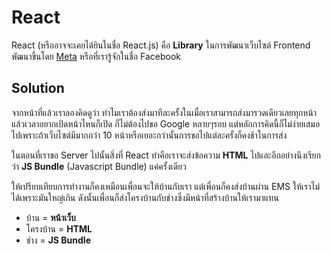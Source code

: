 # React

React (หรืออาจจะเคยได้ยินในชื่อ React.js) คือ **Library** ในการพัฒนาเว็บไซต์ Frontend พัฒนาขึ้นโดย
[Meta](https://en.wikipedia.org/wiki/Meta_Platforms) หรือที่เรารู้จักในชื่อ Facebook

## Solution

จากหน้าที่แล้วเราลองคิดดูว่า ทำไมเราต้องส่งมาทีละครั้งในเมื่อเราสามารถส่งมารวดเดียวเลยทุกหน้าแล้วเวลาอยากเปิดหน้าไหนก็เปิด ก็ไม่ต้องไปขอ Google หลายๆรอบ
แต่หลักการคิดนี้ก็ไม่ง่ายเสมอไปเพราะถ้าเว็บไซต์มีมากกว่า 10 หน้าหรือเยอะกว่านั้นการขอไปแต่ละครั้งก็คงช้าในการส่ง

ในตอนที่เราขอ Server ไปนั้นสิ่งที่ React ทำคือเราจะส่งข้อความ **HTML** ไปและอีกอย่างนึงเรียกว่า **JS Bundle** (Javascript Bundle) แค่ครั้งเดียว

ให้เปรียบเทียบการทำงานก็คงเหมือนเพื่อนจะให้บ้านกับเรา แต่เพื่อนก็คงส่งบ้านผ่าน EMS ให้เราไม่ได้เพราะมันใหญ่เกิน
ดังนั้นเพื่อนก็ส่งโครงบ้านกับช่างซึ่งมีหน้าที่สร้างบ้านให้เรามาแทน

- บ้าน = **หน้าเว็บ**
- โครงบ้าน = **HTML**
- ช่าง = **JS Bundle**